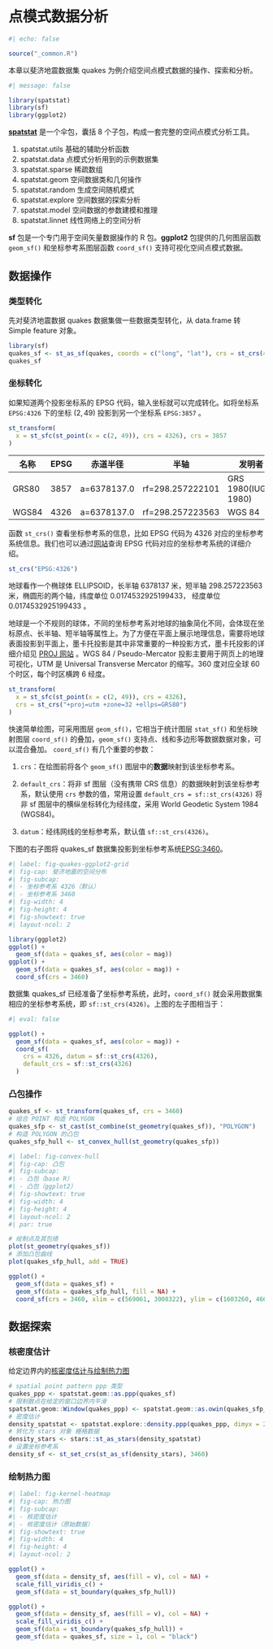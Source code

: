 # 点模式数据分析 {#sec-analyze-point-pattern}

```r
#| echo: false

source("_common.R")
```

本章以斐济地震数据集 quakes 为例介绍空间点模式数据的操作、探索和分析。

```r
#| message: false

library(spatstat)
library(sf)
library(ggplot2)
```

[**spatstat**](https://github.com/spatstat/spatstat/) 是一个伞包，囊括 8 个子包，构成一套完整的空间点模式分析工具。

1.  spatstat.utils 基础的辅助分析函数
2.  spatstat.data 点模式分析用到的示例数据集
3.  spatstat.sparse 稀疏数组
4.  spatstat.geom 空间数据类和几何操作
5.  spatstat.random 生成空间随机模式
6.  spatstat.explore 空间数据的探索分析
7.  spatstat.model 空间数据的参数建模和推理
8.  spatstat.linnet 线性网络上的空间分析

**sf** 包是一个专门用于空间矢量数据操作的 R 包。**ggplot2** 包提供的几何图层函数 `geom_sf()` 和坐标参考系图层函数 `coord_sf()` 支持可视化空间点模式数据。

## 数据操作

### 类型转化

先对斐济地震数据 quakes 数据集做一些数据类型转化，从 data.frame 转 Simple feature 对象。

```r
library(sf)
quakes_sf <- st_as_sf(quakes, coords = c("long", "lat"), crs = st_crs(4326))
quakes_sf
```

### 坐标转化

如果知道两个投影坐标系的 EPSG 代码，输入坐标就可以完成转化。如将坐标系 `EPSG:4326` 下的坐标 $(2,49)$ 投影到另一个坐标系 `EPSG:3857` 。

```r
st_transform(
  x = st_sfc(st_point(x = c(2, 49)), crs = 4326), crs = 3857
)
```

| 名称  | EPSG | 赤道半径    | 半轴             | 发明者               |
|-------|------|-------------|------------------|----------------------|
| GRS80 | 3857 | a=6378137.0 | rf=298.257222101 | GRS 1980(IUGG, 1980) |
| WGS84 | 4326 | a=6378137.0 | rf=298.257223563 | WGS 84               |

函数 `st_crs()` 查看坐标参考系的信息，比如 EPSG 代码为 4326 对应的坐标参考系统信息。我们也可以通过[网站](https://epsg.io/3832)查询 EPSG 代码对应的坐标参考系统的详细介绍。

```r
st_crs("EPSG:4326")
```

地球看作一个椭球体 ELLIPSOID，长半轴 6378137 米，短半轴 298.257223563 米，椭圆形的两个轴，纬度单位 0.0174532925199433， 经度单位 0.0174532925199433 。

地球是一个不规则的球体，不同的坐标参考系对地球的抽象简化不同，会体现在坐标原点、长半轴、短半轴等属性上。为了方便在平面上展示地理信息，需要将地球表面投影到平面上，墨卡托投影是其中非常重要的一种投影方式，墨卡托投影的详细介绍见 [PROJ 网站](https://proj.org/operations/projections/merc.html) 。WGS 84 / Pseudo-Mercator 投影主要用于网页上的地理可视化，UTM 是 Universal Transverse Mercator 的缩写。360 度对应全球 60 个时区，每个时区横跨 6 经度。

```r
st_transform(
  x = st_sfc(st_point(x = c(2, 49)), crs = 4326),
  crs = st_crs("+proj=utm +zone=32 +ellps=GRS80")
)
```

快速简单绘图，可采用图层 `geom_sf()`，它相当于统计图层 `stat_sf()` 和坐标映射图层 `coord_sf()` 的叠加，`geom_sf()` 支持点、线和多边形等数据数据对象，可以混合叠加。 `coord_sf()` 有几个重要的参数：

1.  `crs`：在绘图前将各个 `geom_sf()` 图层中的**数据**映射到该坐标参考系。

2.  `default_crs`：将非 sf 图层（没有携带 CRS 信息）的数据映射到该坐标参考系，默认使用 `crs` 参数的值，常用设置 `default_crs = sf::st_crs(4326)` 将非 sf 图层中的横纵坐标转化为经纬度，采用 World Geodetic System 1984 (WGS84)。

3.  `datum`：经纬网线的坐标参考系，默认值 `sf::st_crs(4326)`。

下图的右子图将 quakes_sf 数据集投影到坐标参考系统[EPSG:3460](https://epsg.io/3460)。

```r
#| label: fig-quakes-ggplot2-grid
#| fig-cap: 斐济地震的空间分布
#| fig-subcap: 
#| - 坐标参考系 4326（默认）
#| - 坐标参考系 3460
#| fig-width: 4
#| fig-height: 4
#| fig-showtext: true
#| layout-ncol: 2

library(ggplot2)
ggplot() +
  geom_sf(data = quakes_sf, aes(color = mag))
ggplot() +
  geom_sf(data = quakes_sf, aes(color = mag)) +
  coord_sf(crs = 3460)
```

数据集 quakes_sf 已经准备了坐标参考系统，此时，`coord_sf()` 就会采用数据集相应的坐标参考系统，即 `sf::st_crs(4326)`。上图的左子图相当于：

```r
#| eval: false

ggplot() +
  geom_sf(data = quakes_sf, aes(color = mag)) +
  coord_sf(
    crs = 4326, datum = sf::st_crs(4326),
    default_crs = sf::st_crs(4326)
  )
```

### 凸包操作

```r
quakes_sf <- st_transform(quakes_sf, crs = 3460)
# 组合 POINT 构造 POLYGON
quakes_sfp <- st_cast(st_combine(st_geometry(quakes_sf)), "POLYGON")
# 构造 POLYGON 的凸包
quakes_sfp_hull <- st_convex_hull(st_geometry(quakes_sfp))
```

```r
#| label: fig-convex-hull
#| fig-cap: 凸包
#| fig-subcap: 
#| - 凸包（base R）
#| - 凸包（ggplot2）
#| fig-showtext: true
#| fig-width: 4
#| fig-height: 4
#| layout-ncol: 2
#| par: true

# 绘制点及其包络
plot(st_geometry(quakes_sf))
# 添加凸包曲线
plot(quakes_sfp_hull, add = TRUE)

ggplot() +
  geom_sf(data = quakes_sf) +
  geom_sf(data = quakes_sfp_hull, fill = NA) +
  coord_sf(crs = 3460, xlim = c(569061, 3008322), ylim = c(1603260, 4665206))
```

## 数据探索

### 核密度估计

给定边界内的[核密度估计与绘制热力图](https://stackoverflow.com/questions/68643517)

```r
# spatial point pattern ppp 类型
quakes_ppp <- spatstat.geom::as.ppp(quakes_sf)
# 限制散点在给定的窗口边界内平滑
spatstat.geom::Window(quakes_ppp) <- spatstat.geom::as.owin(quakes_sfp_hull)
# 密度估计
density_spatstat <- spatstat.explore::density.ppp(quakes_ppp, dimyx = 256)
# 转化为 stars 对象 栅格数据
density_stars <- stars::st_as_stars(density_spatstat)
# 设置坐标参考系
density_sf <- st_set_crs(st_as_sf(density_stars), 3460)
```

### 绘制热力图

```r
#| label: fig-kernel-heatmap
#| fig-cap: 热力图
#| fig-subcap: 
#| - 核密度估计
#| - 核密度估计（原始数据）
#| fig-showtext: true
#| fig-width: 4
#| fig-height: 4
#| layout-ncol: 2

ggplot() +
  geom_sf(data = density_sf, aes(fill = v), col = NA) +
  scale_fill_viridis_c() +
  geom_sf(data = st_boundary(quakes_sfp_hull))

ggplot() +
  geom_sf(data = density_sf, aes(fill = v), col = NA) +
  scale_fill_viridis_c() +
  geom_sf(data = st_boundary(quakes_sfp_hull)) +
  geom_sf(data = quakes_sf, size = 1, col = "black")
```
